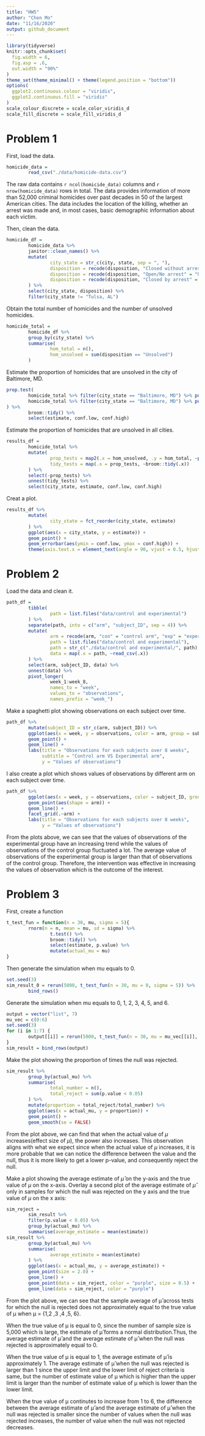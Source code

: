 ```yaml
---
title: "HW5"
author: "Chen Mo"
date: "11/16/2020"
output: github_document
---
```


```r
library(tidyverse)
knitr::opts_chunk$set(
  fig.width = 6,
  fig.asp = .6,
  out.width = "90%"
)
theme_set(theme_minimal() + theme(legend.position = "bottom"))
options(
  ggplot2.continuous.colour = "viridis",
  ggplot2.continuous.fill = "viridis"
)
scale_colour_discrete = scale_color_viridis_d
scale_fill_discrete = scale_fill_viridis_d
```

# Problem 1  

First, load the data.  
```r
homicide_data = 
        read_csv("./data/homicide-data.csv")
```
The raw data contains `r ncol(homicide_data)` columns and `r nrow(homicide_data)` rows in total. The data provides information of more than 52,000 criminal homicides over past decades in 50 of the largest American cities. The data includes the location of the killing, whether an arrest was made and, in most cases, basic demographic information about each victim.  

Then, clean the data.    
```r
homicide_df = 
        homicide_data %>%
        janitor::clean_names() %>% 
        mutate(
                city_state = str_c(city, state, sep = ", "),
                disposition = recode(disposition, "Closed without arrest" = "Unsolved"),
                disposition = recode(disposition, "Open/No arrest" = "Unsolved"),
                disposition = recode(disposition, "Closed by arrest" = "Solved")
        ) %>%
        select(city_state, disposition) %>% 
        filter(city_state != "Tulsa, AL")
```
Obtain the total number of homicides and the number of unsolved homicides.  
```r
homicide_total = 
        homicide_df %>% 
        group_by(city_state) %>% 
        summarise(
                hom_total = n(),
                hom_unsolved = sum(disposition == "Unsolved")
        )
```
Estimate the proportion of homicides that are unsolved in the city of Baltimore, MD.
```r
prop.test(
        homicide_total %>% filter(city_state == "Baltimore, MD") %>% pull(hom_unsolved),
        homicide_total %>% filter(city_state == "Baltimore, MD") %>% pull(hom_total)
) %>%
        broom::tidy() %>% 
        select(estimate, conf.low, conf.high)
```
Estimate the proportion of homicides that are unsolved in all cities.  
```r
results_df = 
        homicide_total %>% 
        mutate(
                prop_tests = map2(.x = hom_unsolved, .y = hom_total, ~prop.test(x = .x, n = .y)),
                tidy_tests = map(.x = prop_tests, ~broom::tidy(.x))
        ) %>% 
        select(-prop_tests) %>% 
        unnest(tidy_tests) %>% 
        select(city_state, estimate, conf.low, conf.high)
```
Creat a plot.  
```r
results_df %>% 
        mutate(
                city_state = fct_reorder(city_state, estimate)
        ) %>% 
        ggplot(aes(x = city_state, y = estimate)) +
        geom_point() +
        geom_errorbar(aes(ymin = conf.low, ymax = conf.high)) +
        theme(axis.text.x = element_text(angle = 90, vjust = 0.5, hjust = 1))
```

# Problem 2  
Load the data and clean it.     
```r
path_df = 
        tibble(
                path = list.files("data/control and experimental")
        ) %>%
        separate(path, into = c("arm", "subject_ID", sep = 4)) %>% 
        mutate(
                arm = recode(arm, "con" = "control arm", "exp" = "experimental arm"),
                path = list.files("data/control and experimental"),
                path = str_c("./data/control and experimental/", path),
                data = map(.x = path, ~read_csv(.x))
        ) %>%
        select(arm, subject_ID, data) %>% 
        unnest(data) %>%
        pivot_longer(
                week_1:week_8,
                names_to = "week",
                values_to = "observations",
                names_prefix = "week_")
```

Make a spaghetti plot showing observations on each subject over time.
```r
path_df %>% 
        mutate(subject_ID = str_c(arm, subject_ID)) %>% 
        ggplot(aes(x = week, y = observations, color = arm, group = subject_ID)) +
        geom_point() +
        geom_line() + 
        labs(title = "Observations for each subjects over 8 weeks",
             subtitle = "Control arm VS Experimental arm",
             y = "Values of observations")
```

I also create a plot which shows values of observations by different arm on each subject over time.  
```r
path_df %>% 
        ggplot(aes(x = week, y = observations, color = subject_ID, group = subject_ID)) +
        geom_point(aes(shape = arm)) +
        geom_line() + 
        facet_grid(.~arm) +
        labs(title = "Observations for each subjects over 8 weeks",
             y = "Values of observations")
```

From the plots above, we can see that the values of observations of the experimental group have an increasing trend while the values of observations of the control group fluctuated a lot. The average value of observations of the experimental group is larger than that of observations of the control group. Therefore, the intervention was effective in increasing the values of observation which is the outcome of the interest.

# Problem 3  
First, create a function
```r
t_test_fun = function(n = 30, mu, sigma = 5){
        rnorm(n = n, mean = mu, sd = sigma) %>% 
                t.test() %>% 
                broom::tidy() %>% 
                select(estimate, p.value) %>% 
                mutate(actual_mu = mu)
}

```

Then generate the simulation when mu equals to 0.  
```r
set.seed(3)
sim_result_0 = rerun(5000, t_test_fun(n = 30, mu = 0, sigma = 5)) %>% 
        bind_rows()
```

Generate the simulation when mu equals to 0, 1, 2, 3, 4, 5, and 6.  
```r
output = vector("list", 7)
mu_vec = c(0:6)
set.seed(3)
for (i in 1:7) {
        output[[i]] = rerun(5000, t_test_fun(n = 30, mu = mu_vec[[i]], sigma = 5)) 
}
sim_result = bind_rows(output)
```

Make the plot showing the proportion of times the null was rejected.  
```r
sim_result %>% 
        group_by(actual_mu) %>% 
        summarise(
                total_number = n(),
                total_reject = sum(p.value < 0.05)
        ) %>% 
        mutate(proportion = total_reject/total_number) %>% 
        ggplot(aes(x = actual_mu, y = proportion)) + 
        geom_point() + 
        geom_smooth(se = FALSE)
```

From the plot above, we can find that when the actual value of $\mu$ increases(effect size of $\mu$), the power also increases. 
This observation aligns with what we expect since when the actual value of $\mu$ increases, it is more probable that we can notice the difference between the value and the null, thus it is more likely to get a lower p-value, and consequently reject the null.

Make a plot showing the average estimate of $\hat \mu$ on the y-axis and the true value of $\mu$ on the x-axis. Overlay a second plot of the average estimate of $\hat \mu$ only in samples for which the null was rejected on the y axis and the true value of $\mu$ on the x axis:  
```r
sim_reject = 
        sim_result %>% 
        filter(p.value < 0.05) %>% 
        group_by(actual_mu) %>% 
        summarise(average_estimate = mean(estimate))
sim_result %>%
        group_by(actual_mu) %>% 
        summarise(
                average_estimate = mean(estimate)
        ) %>% 
        ggplot(aes(x = actual_mu, y = average_estimate)) + 
        geom_point(size = 2.0) +
        geom_line() +
        geom_point(data = sim_reject, color = "purple", size = 0.5) +
        geom_line(data = sim_reject, color = "purple")
```

From the plot above, we can see that the sample average of μ̂ across tests for which the null is rejected does not approximately equal to the true value of μ when μ = {1,2 ,3 ,4 ,5, 6}.  

When the true value of μ is equal to 0, since the number of sample size is 5,000 which is large, the estimate of μ̂ forms a normal distribution.Thus, the average estimate of μ̂ and the average estimate of μ̂ when the null was rejected is approximately equal to 0.  

When the true value of μ is equal to 1, the average estimate of μ̂ is approximately 1. The average estimate of μ̂ when the null was rejected is larger than 1 since the upper limit and the lower limit of reject criteria is same, but the number of estimate value of μ which is higher than the upper limit is larger than the number of estimate value of μ which is lower than the lower limit.   

When the true value of μ continutes to increase from 1 to 6, the difference between the average estimate of μ̂ and the average estimate of μ̂ when the null was rejected is smaller since the number of values when the null was rejected increases, the number of value when the null was not rejected decreases.


